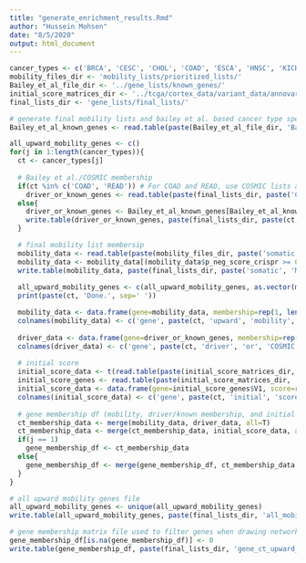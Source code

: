```yaml
---
title: "generate_enrichment_results.Rmd"
author: "Hussein Mohsen"
date: "8/5/2020"
output: html_document
---
```


```r
cancer_types <- c('BRCA', 'CESC', 'CHOL', 'COAD', 'ESCA', 'HNSC', 'KICH', 'KIRC', 'KIRP', 'LIHC', 'LUAD', 'LUSC', 'PRAD', 'READ', 'STAD', 'THCA', 'UCEC')
mobility_files_dir <- 'mobility_lists/prioritized_lists/'
Bailey_et_al_file_dir <- '../gene_lists/known_genes/'
initial_score_matrices_dir <- '../tcga/cortex_data/variant_data/annovar/results/matrix_results/' #here
final_lists_dir <- 'gene_lists/final_lists/'
```  

```r
# generate final mobility lists and bailey et al. based cancer type specific files
Bailey_et_al_known_genes <- read.table(paste(Bailey_et_al_file_dir, 'Bailey_driver_gene_list.csv', sep=''), header=T, stringsAsFactors=F, sep=',')

all_upward_mobility_genes <- c()
for(j in 1:length(cancer_types)){
  ct <- cancer_types[j]
  
  # Bailey et al./COSMIC membership
  if(ct %in% c('COAD', 'READ')) # For COAD and READ, use COSMIC lists as Bailey et al. drivers are not available
    driver_or_known_genes <- read.table(paste(final_lists_dir, paste('COSMIC','v90', 'membership', ct, 'somatic', 'MC3.csv', sep='_'), sep = ''), header=T, sep=',')[, 1]
  else{
    driver_or_known_genes <- Bailey_et_al_known_genes[Bailey_et_al_known_genes$Cancer == ct, 'Gene']
    write.table(driver_or_known_genes, paste(final_lists_dir, paste(ct, 'Bailey_driver_gene_list.csv', sep='_'), sep=''), row.names=F, col.names=F, quote=F)
  }

  # final mobility list membersip
  mobility_data <- read.table(paste(mobility_files_dir, paste('somatic', 'MC3', ct, 'STRING-HumanNetv2', 'lcc', tolower(ct), 'prioritized', 'mobility', 'list.csv', sep='_'), sep=''), header=T, sep=',')
  mobility_data <- mobility_data[(mobility_data$p_neg_score_crispr >= 0.5 |  mobility_data$p_neg_score_rnai >= 0.5), 'gene'] # filter genes to keep intersecting ones between the two ppis with p_neg_score >= 0.5 for CRISPR or RNAi-based depmap scores
  write.table(mobility_data, paste(final_lists_dir, paste('somatic', 'MC3', 'STRING-HumanNetv2', 'lcc', tolower(ct), 'final', 'mobility', 'list.csv', sep='_'), sep=''), row.names=F, col.names=F, quote=F)
  
  all_upward_mobility_genes <- c(all_upward_mobility_genes, as.vector(mobility_data))
  print(paste(ct, 'Done.', sep=' '))

  mobility_data <- data.frame(gene=mobility_data, membership=rep(1, length(mobility_data)))
  colnames(mobility_data) <- c('gene', paste(ct, 'upward', 'mobility', sep='_'))
  
  driver_data <- data.frame(gene=driver_or_known_genes, membership=rep(1, length(driver_or_known_genes)))
  colnames(driver_data) <- c('gene', paste(ct, 'driver', 'or', 'COSMIC', sep='_'))
  
  # initial score
  initial_score_data <- t(read.table(paste(initial_score_matrices_dir, 'somatic_MC3_', ct, '_matrix_transformed.txt', sep=''), sep=' '))
  initial_score_genes <- read.table(paste(initial_score_matrices_dir, 'somatic_MC3_', ct, '_matrix_gene_index.csv', sep=''), sep=' ', stringsAsFactors=F)
  initial_score_data <- data.frame(gene=initial_score_genes$V1, score=rowMeans(initial_score_data))
  colnames(initial_score_data) <- c('gene', paste(ct, 'initial', 'score', sep='_'))
  
  # gene membership df (mobility, driver/known membership, and initial scores per cancer type)
  ct_membership_data <- merge(mobility_data, driver_data, all=T)
  ct_membership_data <- merge(ct_membership_data, initial_score_data, all=T)
  if(j == 1)
    gene_membership_df <- ct_membership_data
  else{
    gene_membership_df <- merge(gene_membership_df, ct_membership_data, all=T)
  }
}

# all upward mobility genes file
all_upward_mobility_genes <- unique(all_upward_mobility_genes)
write.table(all_upward_mobility_genes, paste(final_lists_dir, 'all_mobility_genes_list.csv'), row.names=F, col.names=F, quote=F)

# gene membership matrix file used to filter genes when drawing networks
gene_membership_df[is.na(gene_membership_df)] <- 0
write.table(gene_membership_df, paste(final_lists_dir, 'gene_ct_upward_mobility_and_driver_or_known_membership.tsv', sep=''), col.names=T, row.names=F, quote=F, sep='\t')
```
